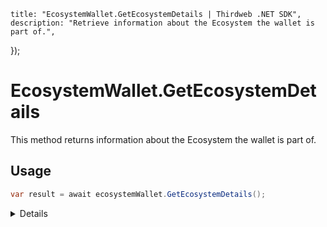 
	title: "EcosystemWallet.GetEcosystemDetails | Thirdweb .NET SDK",
	description: "Retrieve information about the Ecosystem the wallet is part of.",
});

# EcosystemWallet.GetEcosystemDetails

This method returns information about the Ecosystem the wallet is part of.

## Usage

```csharp
var result = await ecosystemWallet.GetEcosystemDetails();
```

<Details summary="Return Value">

### EcosystemDetails

The Ecosystem details, such as the Ecosystem name, slug, image URL and more.

</Details>
